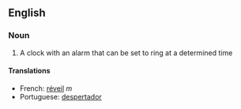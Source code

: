 ==English==
===Noun===
#A clock with an alarm that can be set to ring at a determined time

====Translations====
*French: [[réveil]] ''m''
*Portuguese: [[despertador]]